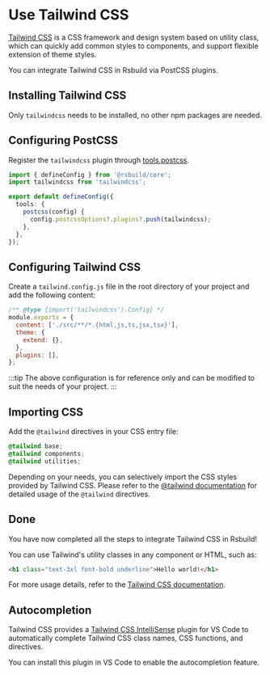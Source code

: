 # Use Tailwind CSS

[Tailwind CSS](https://tailwindcss.com/) is a CSS framework and design system based on utility class, which can quickly add common styles to components, and support flexible extension of theme styles.

You can integrate Tailwind CSS in Rsbuild via PostCSS plugins.

## Installing Tailwind CSS

Only `tailwindcss` needs to be installed, no other npm packages are needed.


<PackageManagerTabs command="add tailwindcss -D" />

## Configuring PostCSS

Register the `tailwindcss` plugin through [tools.postcss](/config/options/tools#toolspostcss).

```ts title="rsbuild.config.ts"
import { defineConfig } from '@rsbuild/core';
import tailwindcss from 'tailwindcss';

export default defineConfig({
  tools: {
    postcss(config) {
      config.postcssOptions?.plugins?.push(tailwindcss);
    },
  },
});
```

## Configuring Tailwind CSS

Create a `tailwind.config.js` file in the root directory of your project and add the following content:

```js title="tailwind.config.js"
/** @type {import('tailwindcss').Config} */
module.exports = {
  content: ['./src/**/*.{html,js,ts,jsx,tsx}'],
  theme: {
    extend: {},
  },
  plugins: [],
};
```

:::tip
The above configuration is for reference only and can be modified to suit the needs of your project.
:::

## Importing CSS

Add the `@tailwind` directives in your CSS entry file:

```css title="main.css"
@tailwind base;
@tailwind components;
@tailwind utilities;
```

Depending on your needs, you can selectively import the CSS styles provided by Tailwind CSS. Please refer to the [@tailwind documentation](https://tailwindcss.com/docs/functions-and-directives#tailwind) for detailed usage of the `@tailwind` directives.

## Done

You have now completed all the steps to integrate Tailwind CSS in Rsbuild!

You can use Tailwind's utility classes in any component or HTML, such as:

```html
<h1 class="text-3xl font-bold underline">Hello world!</h1>
```

For more usage details, refer to the [Tailwind CSS documentation](https://tailwindcss.com/).

## Autocompletion

Tailwind CSS provides a [Tailwind CSS IntelliSense](https://github.com/tailwindlabs/tailwindcss-intellisense) plugin for VS Code to automatically complete Tailwind CSS class names, CSS functions, and directives.

You can install this plugin in VS Code to enable the autocompletion feature.
